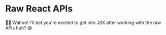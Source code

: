 # Raw React APIs

<EpicVideo url="https://www.epicreact.dev/tutorials/get-started-with-react/dad-joke-break-raw-react-apis" />

👨‍💼 Wahoo! I'll bet you're excited to get into JSX after working with the raw
APIs huh? 😅
